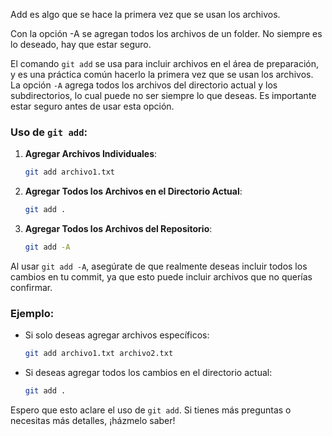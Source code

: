 Add es algo que se hace la primera vez que se usan los archivos.

Con la opción -A se agregan todos los archivos de un folder. No siempre es lo deseado, hay que estar seguro.

El comando `git add` se usa para incluir archivos en el área de preparación, y es una práctica común hacerlo la primera vez que se usan los archivos. La opción `-A` agrega todos los archivos del directorio actual y los subdirectorios, lo cual puede no ser siempre lo que deseas. Es importante estar seguro antes de usar esta opción.

### Uso de `git add`:

1.  **Agregar Archivos Individuales**:

    ``` bash
    git add archivo1.txt
    ```

2.  **Agregar Todos los Archivos en el Directorio Actual**:

    ``` bash
    git add .
    ```

3.  **Agregar Todos los Archivos del Repositorio**:

    ``` bash
    git add -A
    ```

Al usar `git add -A`, asegúrate de que realmente deseas incluir todos los cambios en tu commit, ya que esto puede incluir archivos que no querías confirmar.

### Ejemplo:

-   Si solo deseas agregar archivos específicos:

    ``` bash
    git add archivo1.txt archivo2.txt
    ```

-   Si deseas agregar todos los cambios en el directorio actual:

    ``` bash
    git add .
    ```

Espero que esto aclare el uso de `git add`. Si tienes más preguntas o necesitas más detalles, ¡házmelo saber!

